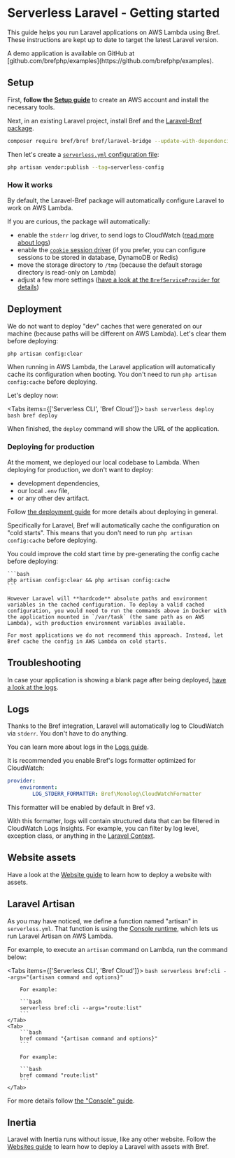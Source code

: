 
<NextSeo description="Run Laravel serverless on AWS Lambda using Bref." />

# Serverless Laravel - Getting started

This guide helps you run Laravel applications on AWS Lambda using Bref. These instructions are kept up to date to target the latest Laravel version.

<Callout>
    A demo application is available on GitHub at [github.com/brefphp/examples](https://github.com/brefphp/examples).
</Callout>

## Setup

First, **follow the [Setup guide](../setup.mdx)** to create an AWS account and install the necessary tools.

Next, in an existing Laravel project, install Bref and the [Laravel-Bref package](https://github.com/brefphp/laravel-bridge).

```bash
composer require bref/bref bref/laravel-bridge --update-with-dependencies
```

Then let's create a [`serverless.yml` configuration file](../environment/serverless-yml.mdx):

```bash
php artisan vendor:publish --tag=serverless-config
```

### How it works

By default, the Laravel-Bref package will automatically configure Laravel to work on AWS Lambda.

If you are curious, the package will automatically:

- enable the `stderr` log driver, to send logs to CloudWatch ([read more about logs](../environment/logs.md))
- enable the [`cookie` session driver](https://laravel.com/docs/session#configuration) (if you prefer, you can configure sessions to be stored in database, DynamoDB or Redis)
- move the storage directory to `/tmp` (because the default storage directory is read-only on Lambda)
- adjust a few more settings ([have a look at the `BrefServiceProvider` for details](https://github.com/brefphp/laravel-bridge/blob/master/src/BrefServiceProvider.php))

## Deployment

We do not want to deploy "dev" caches that were generated on our machine (because paths will be different on AWS Lambda). Let's clear them before deploying:

```bash
php artisan config:clear
```

When running in AWS Lambda, the Laravel application will automatically cache its configuration when booting. You don't need to run `php artisan config:cache` before deploying.

Let's deploy now:

<Tabs items={['Serverless CLI', 'Bref Cloud']}>
    <Tab>
        ```bash
        serverless deploy
        ```
    </Tab>
    <Tab>
        ```bash
        bref deploy
        ```
    </Tab>
</Tabs>

When finished, the `deploy` command will show the URL of the application.

### Deploying for production

At the moment, we deployed our local codebase to Lambda. When deploying for production, we don't want to deploy:

- development dependencies,
- our local `.env` file,
- or any other dev artifact.

Follow [the deployment guide](/docs/deploy.md#deploying-for-production) for more details about deploying in general.

Specifically for Laravel, Bref will automatically cache the configuration on "cold starts". This means that you don't need to run `php artisan config:cache` before deploying.

<Callout type="warning">
    You could improve the cold start time by pre-generating the config cache before deploying:

    ```bash
    php artisan config:clear && php artisan config:cache
    ```

    However Laravel will **hardcode** absolute paths and environment variables in the cached configuration. To deploy a valid cached configuration, you would need to run the commands above in Docker with the application mounted in `/var/task` (the same path as on AWS Lambda), with production environment variables available.

    For most applications we do not recommend this approach. Instead, let Bref cache the config in AWS Lambda on cold starts.
</Callout>

## Troubleshooting

In case your application is showing a blank page after being deployed, [have a look at the logs](../environment/logs.md).

## Logs

Thanks to the Bref integration, Laravel will automatically log to CloudWatch via `stderr`. You don't have to do anything.

You can learn more about logs in the [Logs guide](../environment/logs.md).

It is recommended you enable Bref's logs formatter optimized for CloudWatch:

```yaml filename="serverless.yml"
provider:
    environment:
        LOG_STDERR_FORMATTER: Bref\Monolog\CloudWatchFormatter
```

<Callout>
    This formatter will be enabled by default in Bref v3.
</Callout>

With this formatter, logs will contain structured data that can be filtered in CloudWatch Logs Insights. For example, you can filter by log level, exception class, or anything in the [Laravel Context](https://laravel.com/docs/12.x/context).

## Website assets

Have a look at the [Website guide](../use-cases/websites.mdx) to learn how to deploy a website with assets.

## Laravel Artisan

As you may have noticed, we define a function named "artisan" in `serverless.yml`. That function is using the [Console runtime](../runtimes/console.mdx), which lets us run Laravel Artisan on AWS Lambda.

For example, to execute an `artisan` command on Lambda, run the command below:

<Tabs items={['Serverless CLI', 'Bref Cloud']}>
    <Tab>
        ```bash
        serverless bref:cli --args="{artisan command and options}"
        ```

        For example:

        ```bash
        serverless bref:cli --args="route:list"
        ```
    </Tab>
    <Tab>
        ```bash
        bref command "{artisan command and options}"
        ```

        For example:

        ```bash
        bref command "route:list"
        ```
    </Tab>
</Tabs>

For more details follow [the "Console" guide](../runtimes/console.mdx).

## Inertia

Laravel with Inertia runs without issue, like any other website. Follow the [Websites guide](../use-cases/websites.mdx) to learn how to deploy a Laravel with assets with Bref.
